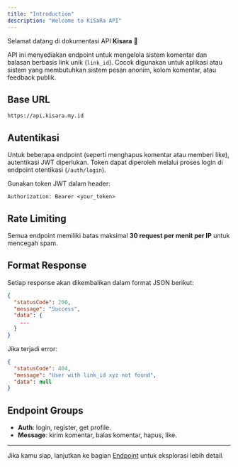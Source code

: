 ```yaml
---
title: "Introduction"
description: "Welcome to KiSaRa API"
---
```


Selamat datang di dokumentasi API **Kisara** 🎉

API ini menyediakan endpoint untuk mengelola sistem komentar dan balasan berbasis link unik (`link_id`). Cocok digunakan untuk aplikasi atau sistem yang membutuhkan sistem pesan anonim, kolom komentar, atau feedback publik.

## Base URL

```
https://api.kisara.my.id
```

## Autentikasi

Untuk beberapa endpoint (seperti menghapus komentar atau memberi like), autentikasi JWT diperlukan. Token dapat diperoleh melalui proses login di endpoint otentikasi (`/auth/login`).

Gunakan token JWT dalam header:

```
Authorization: Bearer <your_token>
```

## Rate Limiting

Semua endpoint memiliki batas maksimal **30 request per menit per IP** untuk mencegah spam.

## Format Response

Setiap response akan dikembalikan dalam format JSON berikut:

```json
{
  "statusCode": 200,
  "message": "Success",
  "data": {
    ...
  }
}
```

Jika terjadi error:

```json
{
  "statusCode": 404,
  "message": "User with link_id xyz not found",
  "data": null
}
```

## Endpoint Groups

- **Auth**: login, register, get profile.
- **Message**: kirim komentar, balas komentar, hapus, like.

---

Jika kamu siap, lanjutkan ke bagian [Endpoint](../endpoint/get) untuk eksplorasi lebih detail.
